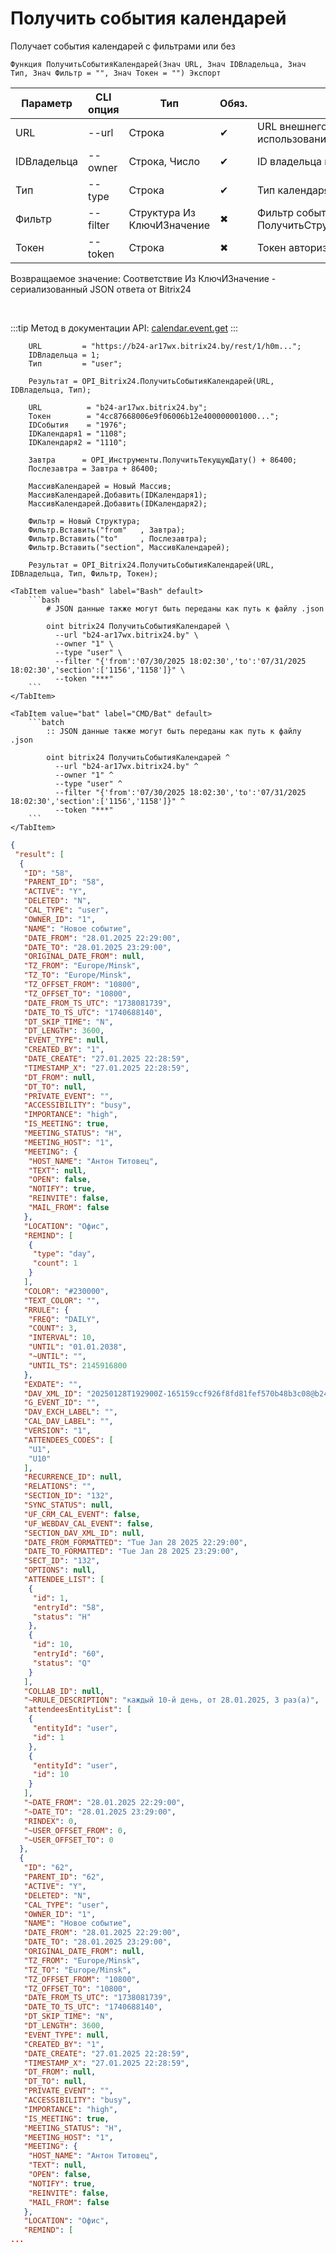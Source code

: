 ﻿---
sidebar_position: 4
description: Получить события календарей и другие функции для работы с Bitrix24 в Открытом пакете интеграций - бесплатной open-source библиотеке интеграций для 1С:Предприятие 8, OneScript и CLI
keywords: [1C, 1С, 1С:Предприятие, 1С:Предприятие 8.3, API, Интеграция, Сервисы, Обмен, OneScript, CLI, Bitrix24]
---


# Получить события календарей
 Получает события календарей с фильтрами или без



`Функция ПолучитьСобытияКалендарей(Знач URL, Знач IDВладельца, Знач Тип, Знач Фильтр = "", Знач Токен = "") Экспорт`

  | Параметр | CLI опция | Тип | Обяз. | Назначение |
  |-|-|-|-|-|
  | URL | --url | Строка | &#x2714; | URL внешнего вебхука или адрес Bitrix24 при использовании токена |
  | IDВладельца | --owner | Строка, Число | &#x2714; | ID владельца календаря |
  | Тип | --type | Строка | &#x2714; | Тип календаря: user, group, company_calendar |
  | Фильтр | --filter | Структура Из КлючИЗначение | &#x2716; | Фильтр событий. См. ПолучитьСтруктуруФильтраСобытийКалендарей |
  | Токен | --token | Строка | &#x2716; | Токен авторизации, если используется не вебхук |

  
  Возвращаемое значение:   Соответствие Из КлючИЗначение - сериализованный JSON ответа от Bitrix24

<br/>

:::tip
Метод в документации API: [calendar.event.get](https://apidocs.bitrix24.ru/api-reference/calendar/calendar-event/calendar-event-get.html)
:::
<br/>



```bsl title="Пример использования для 1С:Предприятие/OneScript"
    URL         = "https://b24-ar17wx.bitrix24.by/rest/1/h0m...";
    IDВладельца = 1;
    Тип         = "user";

    Результат = OPI_Bitrix24.ПолучитьСобытияКалендарей(URL, IDВладельца, Тип);

    URL          = "b24-ar17wx.bitrix24.by";
    Токен        = "4cc87668006e9f06006b12e400000001000...";
    IDСобытия    = "1976";
    IDКалендаря1 = "1108";
    IDКалендаря2 = "1110";

    Завтра      = OPI_Инструменты.ПолучитьТекущуюДату() + 86400;
    Послезавтра = Завтра + 86400;

    МассивКалендарей = Новый Массив;
    МассивКалендарей.Добавить(IDКалендаря1);
    МассивКалендарей.Добавить(IDКалендаря2);

    Фильтр = Новый Структура;
    Фильтр.Вставить("from"   , Завтра);
    Фильтр.Вставить("to"     , Послезавтра);
    Фильтр.Вставить("section", МассивКалендарей);

    Результат = OPI_Bitrix24.ПолучитьСобытияКалендарей(URL, IDВладельца, Тип, Фильтр, Токен);
```
    

 <Tabs>
  
    <TabItem value="bash" label="Bash" default>
        ```bash
            # JSON данные также могут быть переданы как путь к файлу .json
            
            oint bitrix24 ПолучитьСобытияКалендарей \
              --url "b24-ar17wx.bitrix24.by" \
              --owner "1" \
              --type "user" \
              --filter "{'from':'07/30/2025 18:02:30','to':'07/31/2025 18:02:30','section':['1156','1158']}" \
              --token "***"
        ```
    </TabItem>
  
    <TabItem value="bat" label="CMD/Bat" default>
        ```batch
            :: JSON данные также могут быть переданы как путь к файлу .json
            
            oint bitrix24 ПолучитьСобытияКалендарей ^
              --url "b24-ar17wx.bitrix24.by" ^
              --owner "1" ^
              --type "user" ^
              --filter "{'from':'07/30/2025 18:02:30','to':'07/31/2025 18:02:30','section':['1156','1158']}" ^
              --token "***"
        ```
    </TabItem>
</Tabs>


```json title="Результат"
{
 "result": [
  {
   "ID": "58",
   "PARENT_ID": "58",
   "ACTIVE": "Y",
   "DELETED": "N",
   "CAL_TYPE": "user",
   "OWNER_ID": "1",
   "NAME": "Новое событие",
   "DATE_FROM": "28.01.2025 22:29:00",
   "DATE_TO": "28.01.2025 23:29:00",
   "ORIGINAL_DATE_FROM": null,
   "TZ_FROM": "Europe/Minsk",
   "TZ_TO": "Europe/Minsk",
   "TZ_OFFSET_FROM": "10800",
   "TZ_OFFSET_TO": "10800",
   "DATE_FROM_TS_UTC": "1738081739",
   "DATE_TO_TS_UTC": "1740688140",
   "DT_SKIP_TIME": "N",
   "DT_LENGTH": 3600,
   "EVENT_TYPE": null,
   "CREATED_BY": "1",
   "DATE_CREATE": "27.01.2025 22:28:59",
   "TIMESTAMP_X": "27.01.2025 22:28:59",
   "DT_FROM": null,
   "DT_TO": null,
   "PRIVATE_EVENT": "",
   "ACCESSIBILITY": "busy",
   "IMPORTANCE": "high",
   "IS_MEETING": true,
   "MEETING_STATUS": "H",
   "MEETING_HOST": "1",
   "MEETING": {
    "HOST_NAME": "Антон Титовец",
    "TEXT": null,
    "OPEN": false,
    "NOTIFY": true,
    "REINVITE": false,
    "MAIL_FROM": false
   },
   "LOCATION": "Офис",
   "REMIND": [
    {
     "type": "day",
     "count": 1
    }
   ],
   "COLOR": "#230000",
   "TEXT_COLOR": "",
   "RRULE": {
    "FREQ": "DAILY",
    "COUNT": 3,
    "INTERVAL": 10,
    "UNTIL": "01.01.2038",
    "~UNTIL": "",
    "UNTIL_TS": 2145916800
   },
   "EXDATE": "",
   "DAV_XML_ID": "20250128T192900Z-165159ccf926f8fd81fef570b48b3c08@b24-ar17wx.bitrix24.by",
   "G_EVENT_ID": "",
   "DAV_EXCH_LABEL": "",
   "CAL_DAV_LABEL": "",
   "VERSION": "1",
   "ATTENDEES_CODES": [
    "U1",
    "U10"
   ],
   "RECURRENCE_ID": null,
   "RELATIONS": "",
   "SECTION_ID": "132",
   "SYNC_STATUS": null,
   "UF_CRM_CAL_EVENT": false,
   "UF_WEBDAV_CAL_EVENT": false,
   "SECTION_DAV_XML_ID": null,
   "DATE_FROM_FORMATTED": "Tue Jan 28 2025 22:29:00",
   "DATE_TO_FORMATTED": "Tue Jan 28 2025 23:29:00",
   "SECT_ID": "132",
   "OPTIONS": null,
   "ATTENDEE_LIST": [
    {
     "id": 1,
     "entryId": "58",
     "status": "H"
    },
    {
     "id": 10,
     "entryId": "60",
     "status": "Q"
    }
   ],
   "COLLAB_ID": null,
   "~RRULE_DESCRIPTION": "каждый 10-й день, от 28.01.2025, 3 раз(а)",
   "attendeesEntityList": [
    {
     "entityId": "user",
     "id": 1
    },
    {
     "entityId": "user",
     "id": 10
    }
   ],
   "~DATE_FROM": "28.01.2025 22:29:00",
   "~DATE_TO": "28.01.2025 23:29:00",
   "RINDEX": 0,
   "~USER_OFFSET_FROM": 0,
   "~USER_OFFSET_TO": 0
  },
  {
   "ID": "62",
   "PARENT_ID": "62",
   "ACTIVE": "Y",
   "DELETED": "N",
   "CAL_TYPE": "user",
   "OWNER_ID": "1",
   "NAME": "Новое событие",
   "DATE_FROM": "28.01.2025 22:29:00",
   "DATE_TO": "28.01.2025 23:29:00",
   "ORIGINAL_DATE_FROM": null,
   "TZ_FROM": "Europe/Minsk",
   "TZ_TO": "Europe/Minsk",
   "TZ_OFFSET_FROM": "10800",
   "TZ_OFFSET_TO": "10800",
   "DATE_FROM_TS_UTC": "1738081739",
   "DATE_TO_TS_UTC": "1740688140",
   "DT_SKIP_TIME": "N",
   "DT_LENGTH": 3600,
   "EVENT_TYPE": null,
   "CREATED_BY": "1",
   "DATE_CREATE": "27.01.2025 22:28:59",
   "TIMESTAMP_X": "27.01.2025 22:28:59",
   "DT_FROM": null,
   "DT_TO": null,
   "PRIVATE_EVENT": "",
   "ACCESSIBILITY": "busy",
   "IMPORTANCE": "high",
   "IS_MEETING": true,
   "MEETING_STATUS": "H",
   "MEETING_HOST": "1",
   "MEETING": {
    "HOST_NAME": "Антон Титовец",
    "TEXT": null,
    "OPEN": false,
    "NOTIFY": true,
    "REINVITE": false,
    "MAIL_FROM": false
   },
   "LOCATION": "Офис",
   "REMIND": [
...
```
